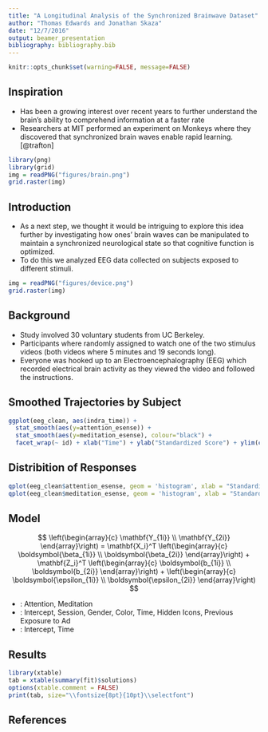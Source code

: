 ```yaml
---
title: "A Longitudinal Analysis of the Synchronized Brainwave Dataset"
author: "Thomas Edwards and Jonathan Skaza"
date: "12/7/2016"
output: beamer_presentation
bibliography: bibliography.bib
---
```


```r
knitr::opts_chunk$set(warning=FALSE, message=FALSE)
```

## Inspiration
- Has been a growing interest over recent years to further understand the brain's ability to comprehend information at a faster rate
- Researchers at MIT performed an experiment on Monkeys where they discovered that synchronized brain waves enable rapid learning. [@trafton]

```r
library(png)
library(grid)
img = readPNG("figures/brain.png")
grid.raster(img)
```

## Introduction
- As a next step, we thought it would be intriguing to explore this idea further by investigating how ones' brain waves can be manipulated to maintain a synchronized neurological state so that cognitive function is optimized. 
- To do this we analyzed EEG data collected on subjects exposed to different stimuli.

```r
img = readPNG("figures/device.png")
grid.raster(img)
```

## Background
- Study involved 30 voluntary students from UC Berkeley.
- Participants where randomly assigned to watch one of the two stimulus videos (both videos where 5 minutes and 19 seconds long).
- Everyone was hooked up to an Electroencephalography (EEG) which recorded electrical brain activity as they viewed the video and followed the instructions. 


## Smoothed Trajectories by Subject

```r
ggplot(eeg_clean, aes(indra_time)) + 
  stat_smooth(aes(y=attention_esense)) + 
  stat_smooth(aes(y=meditation_esense), colour="black") +
  facet_wrap(~ id) + xlab("Time") + ylab("Standardized Score") + ylim(c(0,100))
```

## Distribition of Responses

```r
qplot(eeg_clean$attention_esense, geom = 'histogram', xlab = "Standardized Attention Score")
qplot(eeg_clean$meditation_esense, geom = 'histogram', xlab = "Standardized Meditation Score")
```

## Model

$$
\left(\begin{array}{c}
\mathbf{Y_{1i}} \\
\mathbf{Y_{2i}}
\end{array}\right)
= \mathbf{X_i}^T 
\left(\begin{array}{c}
\boldsymbol{\beta_{1i}} \\
\boldsymbol{\beta_{2i}}
\end{array}\right)
+
\mathbf{Z_i}^T 
\left(\begin{array}{c}
\boldsymbol{b_{1i}} \\
\boldsymbol{b_{2i}}
\end{array}\right)
+
\left(\begin{array}{c}
\boldsymbol{\epsilon_{1i}} \\
\boldsymbol{\epsilon_{2i}}
\end{array}\right)
$$

- \textit{Responses}: Attention, Meditation
- \textit{Fixed Effects}: Intercept, Session, Gender, Color, Time, Hidden Icons, Previous Exposure to Ad
- \textit{Random Effects}: Intercept, Time



## Results

```r
library(xtable)
tab = xtable(summary(fit)$solutions)
options(xtable.comment = FALSE)
print(tab, size="\\fontsize{8pt}{10pt}\\selectfont")
```


## References
